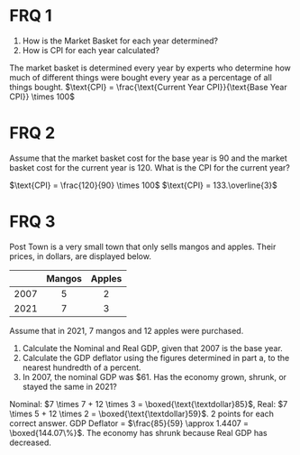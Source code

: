 # FRQ 1
<ol className='alpha-list-mdx'>
	<li>How is the Market Basket for each year determined?</li>
	<li>How is CPI for each year calculated?</li>
</ol>

<FRQ num={1} totalPoints={2}>
	<FRQCheck points={1}>
		The market basket is determined every year by experts who determine how much of different
		things were bought every year as a percentage of all things bought.
	</FRQCheck>
	<FRQCheck points={1}>
		$\text{CPI} = \frac{\text{Current Year CPI}}{\text{Base Year CPI}} \times 100$
	</FRQCheck>
</FRQ>

# FRQ 2
Assume that the market basket cost for the base year is 90 and the market basket cost for the current year is 120. 
What is the CPI for the current year?

<FRQ num={2} totalPoints={2}>
	<FRQCheck points={1}>
		$\text{CPI} = \frac{120}{90} \times 100$
	</FRQCheck>
	<FRQCheck points={1}>
		$\text{CPI} = 133.\overline{3}$
	</FRQCheck>
</FRQ>

# FRQ 3
Post Town is a very small town that only sells mangos and apples. Their prices, in dollars, are displayed below.

|      	| Mangos 	| Apples 	|
|------	|:--------:	|:--------:	|
| 2007 	| 5      	| 2      	|
| 2021 	| 7      	| 3      	|

Assume that in 2021, 7 mangos and 12 apples were purchased.
<ol className='alpha-list-mdx'>
	<li>Calculate the Nominal and Real GDP, given that 2007 is the base year.</li>
	<li>Calculate the GDP deflator using the figures determined in part a, to the nearest hundredth of a percent.</li>
	<li>In 2007, the nominal GDP was $61. Has the economy grown, shrunk, or stayed the same in 2021?</li>
</ol>

<FRQ num={3} totalPoints={8}>
	<FRQCheck points={4}>
		Nominal: $7 \times 7 + 12 \times 3 = \boxed{\text{\textdollar}85}$, Real: $7 \times 5 + 12 \times 2 = \boxed{\text{\textdollar}59}$.
		2 points for each correct answer.
	</FRQCheck>
	<FRQCheck points={2}>
		GDP Deflator = $\frac{85}{59} \approx 1.4407 = \boxed{144.07\%}$.
	</FRQCheck>
	<FRQCheck points={2}>
		The economy has shrunk because Real GDP has decreased.
	</FRQCheck>
</FRQ>